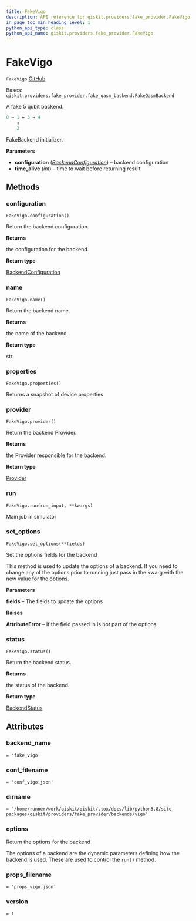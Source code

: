 ```yaml
---
title: FakeVigo
description: API reference for qiskit.providers.fake_provider.FakeVigo
in_page_toc_min_heading_level: 1
python_api_type: class
python_api_name: qiskit.providers.fake_provider.FakeVigo
---
```


# FakeVigo

<span id="qiskit.providers.fake_provider.FakeVigo" />

`FakeVigo` [GitHub](https://github.com/qiskit/qiskit/tree/stable/0.23/qiskit/providers/fake_provider/backends/vigo/fake_vigo.py "view source code")

Bases: `qiskit.providers.fake_provider.fake_qasm_backend.FakeQasmBackend`

A fake 5 qubit backend.

```python
0 ↔ 1 ↔ 3 ↔ 4
    ↕
    2
```

FakeBackend initializer.

**Parameters**

*   **configuration** ([*BackendConfiguration*](qiskit.providers.models.BackendConfiguration "qiskit.providers.models.BackendConfiguration")) – backend configuration
*   **time\_alive** (*int*) – time to wait before returning result

## Methods

### configuration

<span id="qiskit.providers.fake_provider.FakeVigo.configuration" />

`FakeVigo.configuration()`

Return the backend configuration.

**Returns**

the configuration for the backend.

**Return type**

[BackendConfiguration](qiskit.providers.models.BackendConfiguration "qiskit.providers.models.BackendConfiguration")

### name

<span id="qiskit.providers.fake_provider.FakeVigo.name" />

`FakeVigo.name()`

Return the backend name.

**Returns**

the name of the backend.

**Return type**

str

### properties

<span id="qiskit.providers.fake_provider.FakeVigo.properties" />

`FakeVigo.properties()`

Returns a snapshot of device properties

### provider

<span id="qiskit.providers.fake_provider.FakeVigo.provider" />

`FakeVigo.provider()`

Return the backend Provider.

**Returns**

the Provider responsible for the backend.

**Return type**

[Provider](qiskit.providers.Provider "qiskit.providers.Provider")

### run

<span id="qiskit.providers.fake_provider.FakeVigo.run" />

`FakeVigo.run(run_input, **kwargs)`

Main job in simulator

### set\_options

<span id="qiskit.providers.fake_provider.FakeVigo.set_options" />

`FakeVigo.set_options(**fields)`

Set the options fields for the backend

This method is used to update the options of a backend. If you need to change any of the options prior to running just pass in the kwarg with the new value for the options.

**Parameters**

**fields** – The fields to update the options

**Raises**

**AttributeError** – If the field passed in is not part of the options

### status

<span id="qiskit.providers.fake_provider.FakeVigo.status" />

`FakeVigo.status()`

Return the backend status.

**Returns**

the status of the backend.

**Return type**

[BackendStatus](qiskit.providers.models.BackendStatus "qiskit.providers.models.BackendStatus")

## Attributes

<span id="qiskit.providers.fake_provider.FakeVigo.backend_name" />

### backend\_name

`= 'fake_vigo'`

<span id="qiskit.providers.fake_provider.FakeVigo.conf_filename" />

### conf\_filename

`= 'conf_vigo.json'`

<span id="qiskit.providers.fake_provider.FakeVigo.dirname" />

### dirname

`= '/home/runner/work/qiskit/qiskit/.tox/docs/lib/python3.8/site-packages/qiskit/providers/fake_provider/backends/vigo'`

<span id="qiskit.providers.fake_provider.FakeVigo.options" />

### options

Return the options for the backend

The options of a backend are the dynamic parameters defining how the backend is used. These are used to control the [`run()`](qiskit.providers.fake_provider.FakeVigo#run "qiskit.providers.fake_provider.FakeVigo.run") method.

<span id="qiskit.providers.fake_provider.FakeVigo.props_filename" />

### props\_filename

`= 'props_vigo.json'`

<span id="qiskit.providers.fake_provider.FakeVigo.version" />

### version

`= 1`

